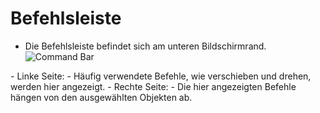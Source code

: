 # Befehlsleiste
- Die Befehlsleiste befindet sich am unteren Bildschirmrand.
![Command Bar](./img/command-bar.png)
<div class="dl">
- Linke Seite: 
   - Häufig verwendete Befehle, wie verschieben und drehen, werden hier angezeigt.
- Rechte Seite:
   - Die hier angezeigten Befehle hängen von den ausgewählten Objekten ab.
</div>